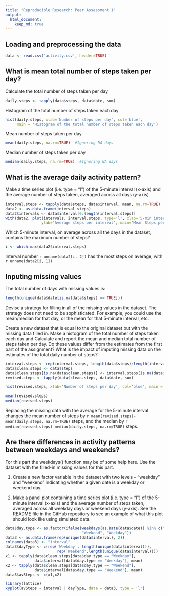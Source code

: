 ```yaml
---
title: "Reproducible Research: Peer Assessment 1"
output: 
  html_document:
    keep_md: true
---
```



## Loading and preprocessing the data

```r
data <- read.csv('activity.csv', header=TRUE)

```

## What is mean total number of steps taken per day?

Calculate the total number of steps taken per day

```r
daily.steps <- tapply(data$steps, data$date, sum)
```

Histogram of the total number of steps taken each day

```r
hist(daily.steps, xlab='Number of steps per day', col='blue', 
     main = 'Histogram of the total number of steps taken each day')
```

Mean number of steps taken per day

```r
mean(daily.steps, na.rm=TRUE)  #Ignoring NA days
```

Median number of steps taken per day

```r
median(daily.steps, na.rm=TRUE)  #Ignoring NA days
```

## What is the average daily activity pattern?

Make a time series plot (i.e. type = "l") of the 5-minute interval (x-axis) and the average number of steps taken, averaged across all days (y-axis)
```r
interval.steps <- tapply(data$steps, data$interval, mean, na.rm=TRUE)
data2 <- as.data.frame(interval.steps)
data2$intervals <- data$interval[0:length(interval.steps)]
with(data2, plot(intervals, interval.steps, type='l', xlab='5-min interval', 
                ylab='Average steps per interval', main='Mean Steps per 5-minute Interval'))
```

Which 5-minute interval, on average across all the days in the dataset, contains the maximum number of steps?

```r
i <- which.max(data2$interval.steps)
```
Interval number `r unname(data2[i, 2])` has the most steps on average, with `r unname(data2[i, 1])`


## Inputing missing values

The total number of days with missing values is:

```r
length(unique(data$date[is.na(data$steps) == TRUE]))
```

Devise a strategy for filling in all of the missing values in the dataset. The strategy does not need to be sophisticated. For example, you could use the mean/median for that day, or the mean for that 5-minute interval, etc.

Create a new dataset that is equal to the original dataset but with the missing data filled in.
Make a histogram of the total number of steps taken each day and Calculate and report the mean and median total number of steps taken per day. Do these values differ from the estimates from the first part of the assignment? What is the impact of imputing missing data on the estimates of the total daily number of steps?

```r
interval.steps <- rep(interval.steps, length(data$steps)/length(interval.steps))
data$clean.steps <- data$steps
data$clean.steps[is.na(data$clean.steps)] <- interval.steps[is.na(data$clean.steps)]
revised.steps <- tapply(data$clean.steps, data$date, sum)

hist(revised.steps, xlab='Number of steps per day', col='blue', main = 'Histogram of the total number of steps taken each day')

mean(revised.steps)
median(revised.steps)
```
Replacing the missing data with the average for the 5-minute interval changes the mean number of steps by `r mean(revised.steps)-mean(daily.steps, na.rm=TRUE)` steps, and the median by `r median(revised.steps)-median(daily.steps, na.rm=TRUE)` steps.


## Are there differences in activity patterns between weekdays and weekends?

For this part the weekdays() function may be of some help here. Use the dataset with the filled-in missing values for this part.

1. Create a new factor variable in the dataset with two levels – “weekday” and “weekend” indicating whether a given date is a weekday or weekend day.
    
2. Make a panel plot containing a time series plot (i.e. type = "l") of the 5-minute interval (x-axis) and the average number of steps taken, averaged across all weekday days or weekend days (y-axis). See the README file in the GitHub repository to see an example of what this plot should look like using simulated data.

```r
data$day.type <- as.factor(ifelse(weekdays(as.Date(data$date)) %in% c("Saturday","Sunday"), 
                                  "Weekend", "Weekday"))
data3 <- as.data.frame(rep(unique(data$interval), 2))
colnames(data3) <- "interval"
data3$dayType <- c(rep('Weekday', length(unique(data$interval))), 
                       rep('Weekend',length(unique(data$interval))))
x1 <- tapply(data$clean.steps[data$day.type == "Weekday"], 
             data$interval[data$day.type == "Weekday"], mean)
x2 <- tapply(data$clean.steps[data$day.type == "Weekend"], 
             data$interval[data$day.type == "Weekend"], mean)
data3$avSteps <- c(x1,x2)

library(lattice)
xyplot(avSteps ~ interval | dayType, data = data3, type = 'l')
```